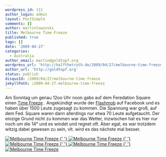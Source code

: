 ```yaml
---
wordpress_id: 111
author_login: admin
layout: PostSimple
comments: []
author: martinlowinski
title: Melbourne Time Freeze
published: true
tags: []
date: '2009-04-27'
categories:
  - Australia
author_email: martin@goldtopf.org
wordpress_url: 'http://halfthetruth.de/2009/04/27/melbourne-time-freeze/'
author_url: 'http://goldtopf.org'
status: publish
disqusId: /2009/04/27/melbourne-time-freeze
jekyllPath: /2009-04-27-melbourne-time-freeze
---
```


Am Sonntag um genau 12oo Uhr noon gabs auf dem Feredation Square einen <a href="http://www.youtube.com/watch?v=p0mQEjyjlwQ">Time Freeze</a> . Angek&uuml;ndigt wurde der <a href="http://en.wikipedia.org/wiki/Flash_mob">Flashmob</a> auf Facebook und es haben &uuml;ber 1500 Leute zugesagt zu kommen. Die Spannung war gro&szlig;, auf dem Fed. Square waren dann allerdings nur etwa 70 Leute aufgetaucht. Der einzige Grund nicht zu kommen war das Wetter, inzwischen hat es hier nur noch um die 14&deg; und es windet und regnet oft. Aber egal, es war trotzdem witzig dabei gewesen zu sein, vlt. wird es das n&auml;chste mal besser.

<div class="flickrset">
  <a
    title="Melbourne Time Freeze"
    rel="lightbox[Australia]"
    href="http://farm4.static.flickr.com/3314/3479559480_d200eb16c6.jpg"
  >
    <img
      src="//farm4.static.flickr.com/3314/3479559480_d200eb16c6_s.jpg"
      alt="Melbourne Time Freeze"
    />
  </a>
  <a
    title="Melbourne Time Freeze"
    rel="lightbox[Australia]"
    href="http://farm4.static.flickr.com/3391/3478750825_def96dcba6.jpg"
  >
    {' '}
    <img
      src="//farm4.static.flickr.com/3391/3478750825_def96dcba6_s.jpg"
      alt="Melbourne Time Freeze"
    />
  </a>
  <a
    title="Melbourne Time Freeze"
    rel="lightbox[Australia]"
    href="http://farm4.static.flickr.com/3635/3478750157_039eb9335d.jpg"
  >
    {' '}
    <img
      src="//farm4.static.flickr.com/3635/3478750157_039eb9335d_s.jpg"
      alt="Melbourne Time Freeze"
    />
  </a>
  <a
    title="Melbourne Time Freeze"
    rel="lightbox[Australia]"
    href="http://farm4.static.flickr.com/3660/3479556814_ce662f7aba.jpg"
  >
    {' '}
    <img
      src="//farm4.static.flickr.com/3660/3479556814_ce662f7aba_s.jpg"
      alt="Melbourne Time Freeze"
    />
  </a>
  <a
    title="Melbourne Time Freeze"
    rel="lightbox[Australia]"
    href="http://farm4.static.flickr.com/3392/3478748413_343e8e2889.jpg"
  >
    {' '}
    <img
      src="//farm4.static.flickr.com/3392/3478748413_343e8e2889_s.jpg"
      alt="Melbourne Time Freeze"
    />
  </a>
</div>
